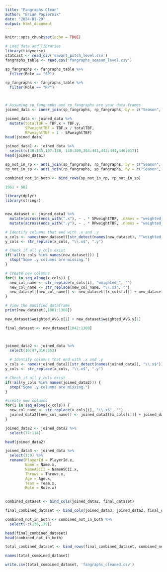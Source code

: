 ---
title: "Fangraphs Clean"
author: "Brian Papiernik"
date: "2024-01-29"
output: html_document
---

```{r setup, include=FALSE}
knitr::opts_chunk$set(echo = TRUE)
```




```{r}
# Load data and libraries
library(tidyverse)
statcast <- read_csv('savant_pitch_level.csv')
fangraphs_table <- read.csv('fangraphs_season_level.csv')
```



```{r}
sp_fangraphs <- fangraphs_table %>%
  filter(Role == "SP")

rp_fangraphs <- fangraphs_table %>%
  filter(Role == "RP")



# Assuming sp_fangraphs and rp_fangraphs are your data frames
joined_data <- inner_join(sp_fangraphs, rp_fangraphs, by = c("Season", "MLBAMID"))

joined_data <- joined_data %>%
  mutate(totalTBF = TBF.x + TBF.y,
         SPweightTBF = TBF.x / totalTBF,
         RPweightTBF = 1 - SPweightTBF)
head(joined_data)

joined_data1 <- joined_data %>%
  select(c(48:135,137:138, 140:309,354:441,443:444,446:617))
head(joined_data1)

```

```{r}
sp_not_in_rp <- anti_join(sp_fangraphs, rp_fangraphs, by = c("Season", "MLBAMID"))
rp_not_in_sp <- anti_join(rp_fangraphs, sp_fangraphs, by = c("Season", "MLBAMID"))

combined_not_in_both <- bind_rows(sp_not_in_rp, rp_not_in_sp)

1961 + 682
```







```{r}
library(dplyr)
library(stringr)


new_dataset <- joined_data1 %>%
  mutate(across(ends_with(".x"), ~ . * SPweightTBF, .names = "weighted_{.col}")) %>%
  mutate(across(ends_with(".y"), ~ . * RPweightTBF, .names = "weighted_{.col}"))

# Identify columns that end with .x and .y
x_cols <- names(new_dataset)[str_detect(names(new_dataset), "^weighted_.*\\.x$")]
y_cols <- str_replace(x_cols, "\\.x$", ".y")

# Check if all y_cols exist
if(!all(y_cols %in% names(new_dataset))) {
  stop("Some .y columns are missing.")
}

# Create new columns
for(i in seq_along(x_cols)) {
  new_col_name <- str_replace(x_cols[i], "weighted_", "")
  new_col_name <- str_replace(new_col_name, "\\.x$", "")
  new_dataset[[new_col_name]] <- new_dataset[[x_cols[i]]] + new_dataset[[y_cols[i]]]
}

# View the modified dataframe
print(new_dataset[,1001:1300])

new_dataset$weighted_AVG.x[1] + new_dataset$weighted_AVG.y[1]

```

```{r}

final_dataset <- new_dataset[1042:1300]



joined_data2 <- joined_data %>%
  select(10:47,316:353)
  
  # Identify columns that end with .x and .y
x_cols <- names(joined_data2)[str_detect(names(joined_data2), "\\.x$")]
y_cols <- str_replace(x_cols, "\\.x$", ".y")

# Check if all y_cols exist
if(!all(y_cols %in% names(joined_data2))) {
  stop("Some .y columns are missing.")
}

#create new columns
for(i in seq_along(x_cols)) {
  new_col_name <- str_replace(x_cols[i], "\\.x$", "")
  joined_data2[[new_col_name]] <- joined_data2[[x_cols[i]]] + joined_data2[[y_cols[i]]]
}

joined_data2 <- joined_data2 %>%
  select(77:114)

head(joined_data2)

joined_data3 <- joined_data %>%
  select(1:9) %>%
  rename(PlayerId = PlayerId.x,
         Name = Name.x,
         NameASCII = NameASCII.x,
         Throws = Throws.x,
         Age = Age.x,
         Team = Team.x,
         Role = Role.x)
  

```


```{r}

combined_dataset <- bind_cols(joined_data2, final_dataset)

final_combined_dataset <- bind_cols(joined_data3, joined_data2, final_dataset)

combined_not_in_both <- combined_not_in_both %>%
  select(-c(136,139))

head(final_combined_dataset)
head(combined_not_in_both)
```
```{r}
total_combined_dataset <- bind_rows(final_combined_dataset, combined_not_in_both)

names(total_combined_dataset)
```




```{r}
write.csv(total_combined_dataset, 'fangraphs_cleaned.csv')
```


